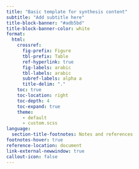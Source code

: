 ```yaml
---
title: "Basic template for synthesis content"
subtitle: "Add subtitle here"
title-block-banner: "#adb5bd"
title-block-banner-color: white
format: 
  html:
    crossref:
      fig-prefix: Figure
      tbl-prefix: Table
      ref-hyperlink: true
      fig-labels: arabic
      tbl-labels: arabic
      subref-labels: alpha a
      title-delim: "."
    toc: true
    toc-location: right
    toc-depth: 4
    toc-expand: true
    theme: 
      - default 
      - custom.scss
language:
  section-title-footnotes: Notes and references
footnotes-hover: true
reference-location: document
link-external-newwindow: true
callout-icon: false
---
```


